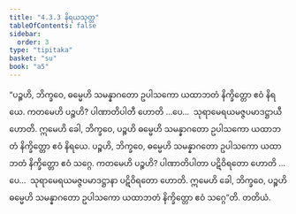 ```yaml
---
title: "4.3.3 နိရယသုတ္တ"
tableOfContents: false
sidebar:
  order: 3
type: "tipitaka"
basket: "su"
book: "a5"
---
```



<DynamicBreadcrumb />

<Division number="173" book="a5" e="ch" v="16" p="179">

<Paragraph number="1004" book="a5">
“ပဉ္စဟိ, ဘိက္ခဝေ, ဓမ္မေဟိ သမန္နာဂတော ဥပါသကော ယထာဘတံ နိက္ခိတ္တော ဧဝံ နိရယေ. ကတမေဟိ ပဉ္စဟိ? ပါဏာတိပါတီ ဟောတိ …ပေ…  သုရာမေရယမဇ္ဇပမာဒဋ္ဌာယီ ဟောတိ. ဣမေဟိ ခေါ, ဘိက္ခဝေ, ပဉ္စဟိ ဓမ္မေဟိ သမန္နာဂတော ဥပါသကော ယထာဘတံ နိက္ခိတ္တော ဧဝံ နိရယေ.
</Paragraph>

<Paragraph number="1005" book="a5">
ပဉ္စဟိ, ဘိက္ခဝေ, ဓမ္မေဟိ သမန္နာဂတော ဥပါသကော ယထာဘတံ နိက္ခိတ္တော ဧဝံ သဂ္ဂေ. ကတမေဟိ ပဉ္စဟိ? ပါဏာတိပါတာ ပဋိဝိရတော ဟောတိ …ပေ…  သုရာမေရယမဇ္ဇပမာဒဋ္ဌာနာ ပဋိဝိရတော ဟောတိ. ဣမေဟိ ခေါ, ဘိက္ခဝေ, ပဉ္စဟိ ဓမ္မေဟိ သမန္နာဂတော ဥပါသကော ယထာဘတံ နိက္ခိတ္တော ဧဝံ သဂ္ဂေ”တိ.

</Paragraph>
</Division>

<Paragraph number="1006" type="center" book="a5">
တတိယံ.
</Paragraph>